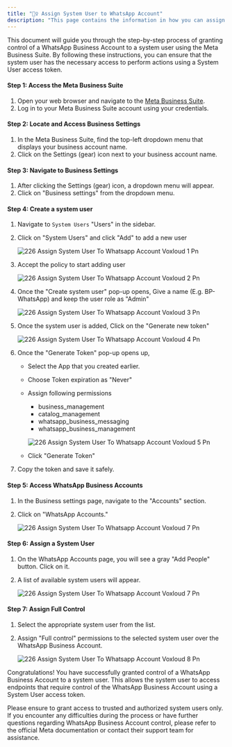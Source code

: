 ```yaml
---
title: "🦸‍♀️ Assign System User to WhatsApp Account"
description: "This page contains the information in how you can assign system user to the WhatsApp Account"
---
```


This document will guide you through the step-by-step process of granting control of a WhatsApp Business Account to a system user using the Meta Business Suite. By following these instructions, you can ensure that the system user has the necessary access to perform actions using a System User access token.

#### **Step 1: Access the Meta Business Suite**

1. Open your web browser and navigate to the [Meta Business Suite](https://business.facebook.com/).
2. Log in to your Meta Business Suite account using your credentials.

#### **Step 2: Locate and Access Business Settings**

1. In the Meta Business Suite, find the top-left dropdown menu that displays your business account name.
2. Click on the Settings (gear) icon next to your business account name.

#### **Step 3: Navigate to Business Settings**

1. After clicking the Settings (gear) icon, a dropdown menu will appear.
2. Click on "Business settings" from the dropdown menu.

#### **Step 4: Create a system user**

1. Navigate to `System Users` "Users" in the sidebar.
2. Click on "System Users" and click "Add" to add a new user

   ![226 Assign System User To Whatsapp Account  Voxloud 1 Pn](/images/platform-guidelines-training/assign-system-user/226.assign_system_user_to_whatsapp_account__Voxloud-1.png)
3. Accept the policy to start adding user

   ![226 Assign System User To Whatsapp Account  Voxloud 2 Pn](/images/platform-guidelines-training/assign-system-user/226.assign_system_user_to_whatsapp_account__Voxloud-2.png)
4. Once the "Create system user" pop-up opens, Give a name (E.g. BP-WhatsApp) and keep the user role as "Admin"

   ![226 Assign System User To Whatsapp Account  Voxloud 3 Pn](/images/platform-guidelines-training/assign-system-user/226.assign_system_user_to_whatsapp_account__Voxloud-3.png)
5. Once the system user is added, Click on the "Generate new token"

   ![226 Assign System User To Whatsapp Account  Voxloud 4 Pn](/images/platform-guidelines-training/assign-system-user/226.assign_system_user_to_whatsapp_account__Voxloud-4.png)
6. Once the "Generate Token" pop-up opens up,
   - Select the App that you created earlier.
   - Choose Token expiration as "Never"
   - Assign following permissions
     - business_management
     - catalog_management
     - whatsapp_business_messaging
     - whatsapp_business_management

     ![226 Assign System User To Whatsapp Account  Voxloud 5 Pn](/images/platform-guidelines-training/assign-system-user/226.assign_system_user_to_whatsapp_account__Voxloud-5.png)
   - Click "Generate Token"
7. Copy the token and save it safely.

#### **Step 5: Access WhatsApp Business Accounts**

1. In the Business settings page, navigate to the "Accounts" section.
2. Click on "WhatsApp Accounts."

   ![226 Assign System User To Whatsapp Account  Voxloud 7 Pn](/images/platform-guidelines-training/assign-system-user/226.assign_system_user_to_whatsapp_account__Voxloud-6.png)

#### **Step 6: Assign a System User**

1. On the WhatsApp Accounts page, you will see a gray "Add People" button. Click on it.
2. A list of available system users will appear.

   ![226 Assign System User To Whatsapp Account  Voxloud 7 Pn](/images/platform-guidelines-training/assign-system-user/226.assign_system_user_to_whatsapp_account__Voxloud-7.png)

#### **Step 7: Assign Full Control**

1. Select the appropriate system user from the list.
2. Assign "Full control" permissions to the selected system user over the WhatsApp Business Account.

   ![226 Assign System User To Whatsapp Account  Voxloud 8 Pn](/images/platform-guidelines-training/assign-system-user/226.assign_system_user_to_whatsapp_account__Voxloud-8.png)

Congratulations\! You have successfully granted control of a WhatsApp Business Account to a system user. This allows the system user to access endpoints that require control of the WhatsApp Business Account using a System User access token.

Please ensure to grant access to trusted and authorized system users only. If you encounter any difficulties during the process or have further questions regarding WhatsApp Business Account control, please refer to the official Meta documentation or contact their support team for assistance.